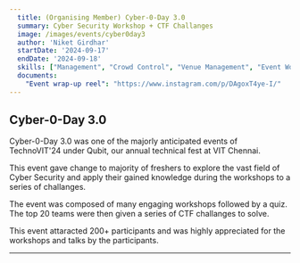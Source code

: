 ```yaml
---
  title: (Organising Member) Cyber-0-Day 3.0
  summary: Cyber Security Workshop + CTF Challanges
  image: /images/events/cyber0day3
  author: 'Niket Girdhar'
  startDate: '2024-09-17'
  endDate: '2024-09-18'
  skills: ["Management", "Crowd Control", "Venue Management", "Event Workflow", "Leadership"]
  documents: 
    "Event wrap-up reel": "https://www.instagram.com/p/DAgoxT4ye-I/"
---
```



## Cyber-0-Day 3.0

Cyber-0-Day 3.0 was one of the majorly anticipated events of TechnoVIT'24 under Qubit, our annual technical fest at VIT Chennai. 

This event gave change to majority of freshers to explore the vast field of Cyber Security and apply their gained knowledge during the workshops to a series of challanges. 

The event was composed of many engaging workshops followed by a quiz. The top 20 teams were then given a series of CTF challanges to solve.

This event attaracted 200+ participants and was highly appreciated for the workshops and talks by the participants.

---